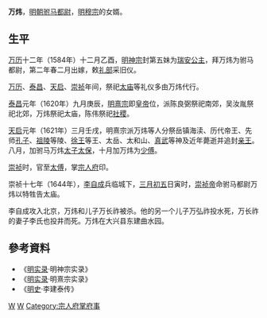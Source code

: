'''万炜'''{{BD|？||1644年|}}，[[明朝|明朝]][[驸马都尉|驸马都尉]]，[[明穆宗|明穆宗]]的女婿。

==生平==

[[万历|万历]]十二年（1584年）十二月乙酉，[[明神宗|明神宗]]封第五妹为[[瑞安公主|瑞安公主]]，拜万炜为驸马都尉，第二年春二月出嫁，敕[[礼部|礼部]]采旧仪。

[[万历|万历]]、[[泰昌|泰昌]]、[[天启|天启]]、[[崇祯|崇祯]]年间，祭祀[[太庙|太庙]]等礼仪多由万炜代行。

[[泰昌|泰昌]]元年（1620年）九月庚辰，[[明熹宗|明熹宗]]即[[皇帝|皇帝]]位，派陈良弼祭祀南郊，吴汝胤祭祀北郊，万炜祭祀太庙，陈伟祭祀[[社稷|社稷]]。

[[天启|天启]]元年（1621年）三月壬戌，明熹宗派万炜等人分祭岳镇海渎、历代帝王、先师[[孔子|孔子]]、[[明祖陵|祖陵]]等陵、[[徐王|徐王]]等王、太岳、太和山、[[真武|真武]]等神及近年薨逝并追封[[亲王|亲王]]。八月，加驸马万炜[[太子太保|太子太保]]，十月加万炜为[[少傅|少傅]]。

[[崇祯|崇祯]]时，官至[[太傅|太傅]]，掌[[宗人府|宗人府]]印。

崇祯十七年（1644年），[[李自成|李自成]]兵临城下，[[三月初五|三月初五]]日寅时，[[崇祯帝|崇祯帝]]命驸马都尉万炜以特牲告太庙。

李自成攻入北京，万炜和儿子万长祚被杀。他的另一个儿子万弘祚投水死，万长祚的妻子李氏也投井而死。万炜在大兴县东建曲水园。

== 參考資料 ==
* 《[[明实录|明实录]]·明神宗实录》
* 《[[明实录|明实录]]·明熹宗实录》
* 《[[明史|明史]]·李建泰传》

{{明朝人物小作品}}
[[Category:明朝驸马都尉|W]]
[[Category:万姓|W]]
[[Category:宗人府掌府事|Category:宗人府掌府事]]